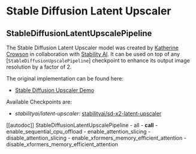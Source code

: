 <!--Copyright 2023 The HuggingFace Team. All rights reserved.

Licensed under the Apache License, Version 2.0 (the "License"); you may not use this file except in compliance with
the License. You may obtain a copy of the License at

http://www.apache.org/licenses/LICENSE-2.0

Unless required by applicable law or agreed to in writing, software distributed under the License is distributed on
an "AS IS" BASIS, WITHOUT WARRANTIES OR CONDITIONS OF ANY KIND, either express or implied. See the License for the
specific language governing permissions and limitations under the License.
-->

# Stable Diffusion Latent Upscaler

## StableDiffusionLatentUpscalePipeline

The Stable Diffusion Latent Upscaler model was created by [Katherine Crowson](https://github.com/crowsonkb/k-diffusion) in collaboration with [Stability AI](https://stability.ai/). It can be used on top of any [`StableDiffusionUpscalePipeline`] checkpoint to enhance its output image resolution by a factor of 2.

The original implementation can be found here: 
- [Stable Diffusion Upscaler Demo](https://colab.research.google.com/drive/1o1qYJcFeywzCIdkfKJy7cTpgZTCM2EI4)

Available Checkpoints are:
- *stabilityai/latent-upscaler*: [stabilityai/sd-x2-latent-upscaler](https://huggingface.co/stabilityai/sd-x2-latent-upscaler)


[[autodoc]] StableDiffusionLatentUpscalePipeline
	- all
	- __call__
	- enable_sequential_cpu_offload
	- enable_attention_slicing
	- disable_attention_slicing
	- enable_xformers_memory_efficient_attention
	- disable_xformers_memory_efficient_attention